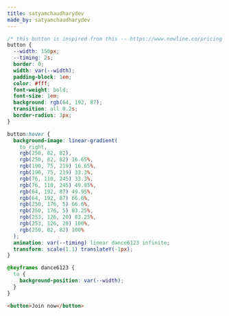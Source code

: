 ```yaml
---
title: satyamchaudharydev
made_by: satyamchaudharydev
---
```


```css
/* this button is inspired from this -- https://www.newline.co/pricing */
button {
  --width: 150px;
  --timing: 2s;
  border: 0;
  width: var(--width);
  padding-block: 1em;
  color: #fff;
  font-weight: bold;
  font-size: 1em;
  background: rgb(64, 192, 87);
  transition: all 0.2s;
  border-radius: 3px;
}

button:hover {
  background-image: linear-gradient(
    to right,
    rgb(250, 82, 82),
    rgb(250, 82, 82) 16.65%,
    rgb(190, 75, 219) 16.65%,
    rgb(190, 75, 219) 33.3%,
    rgb(76, 110, 245) 33.3%,
    rgb(76, 110, 245) 49.95%,
    rgb(64, 192, 87) 49.95%,
    rgb(64, 192, 87) 66.6%,
    rgb(250, 176, 5) 66.6%,
    rgb(250, 176, 5) 83.25%,
    rgb(253, 126, 20) 83.25%,
    rgb(253, 126, 20) 100%,
    rgb(250, 82, 82) 100%
  );
  animation: var(--timing) linear dance6123 infinite;
  transform: scale(1.1) translateY(-1px);
}

@keyframes dance6123 {
  to {
    background-position: var(--width);
  }
}
```

```html
<button>Join now</button>
```
